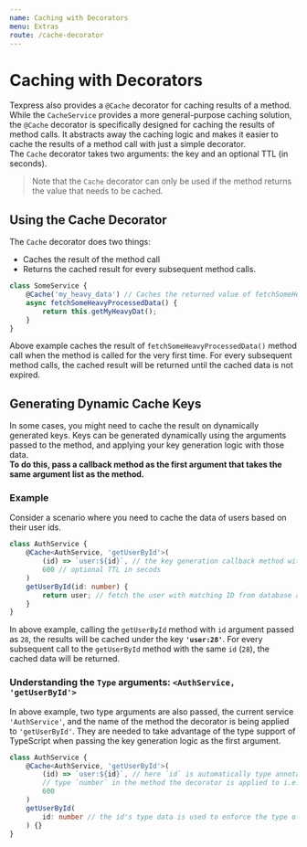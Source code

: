 ```yaml
---
name: Caching with Decorators
menu: Extras
route: /cache-decorator
---
```


# Caching with Decorators

Texpress also provides a `@Cache` decorator for caching results of a method. While the `CacheService` provides a more general-purpose caching solution, the `@Cache` decorator is specifically designed for caching the results of method calls. It abstracts away the caching logic and makes it easier to cache the results of a method call with just a simple decorator.  
The `Cache` decorator takes two arguments: the key and an optional TTL (in seconds).

> Note that the `Cache` decorator can only be used if the method returns the value that needs to be cached.

## Using the Cache Decorator

The `Cache` decorator does two things:

-   Caches the result of the method call
-   Returns the cached result for every subsequent method calls.

```javascript
class SomeService {
    @Cache('my_heavy_data') // Caches the returned value of fetchSomeHeavyProcessedData.
    async fetchSomeHeavyProcessedData() {
        return this.getMyHeavyDat();
    }
}
```

Above example caches the result of `fetchSomeHeavyProcessedData()` method call when the method is called for the very first time. For every subsequent method calls, the cached result will be returned until the cached data is not expired.

## Generating Dynamic Cache Keys

In some cases, you might need to cache the result on dynamically generated keys. Keys can be generated dynamically using the arguments passed to the method, and applying your key generation logic with those data.  
**To do this, pass a callback method as the first argument that takes the same argument list as the method.**

### Example

Consider a scenario where you need to cache the data of users based on their user ids.

```typescript
class AuthService {
    @Cache<AuthService, 'getUserById'>(
        (id) => `user:${id}`, // the key generation callback method with same argumet as the method itself
        600 // optional TTL in secods
    )
    getUserById(id: number) {
        return user; // fetch the user with matching ID from database and return
    }
}
```

In above example, calling the `getUserById` method with `id` argument passed as `28`, the results will be cached under the key **`'user:28'`**. For every subsequent call to the `getUserById` method with the same `id` (`28`), the cached data will be returned.

### Understanding the `Type` arguments: **`<AuthService, 'getUserById'>`**

In above example, two type arguments are also passed, the current service `'AuthService'`, and the name of the method the decorator is being applied to `'getUserById'`. They are needed to take advantage of the type support of TypeScript when passing the key generation logic as the first argument.

```typescript
class AuthService {
    @Cache<AuthService, 'getUserById'>(
        (id) => `user:${id}`, // here `id` is automatically type annotated as `number` since the id is of
        // type `number` in the method the decorator is applied to i.e. `getUserById'
        600
    )
    getUserById(
        id: number // the id's type data is used to enforce the type of id as `number` in above decorator.
    ) {}
}
```

